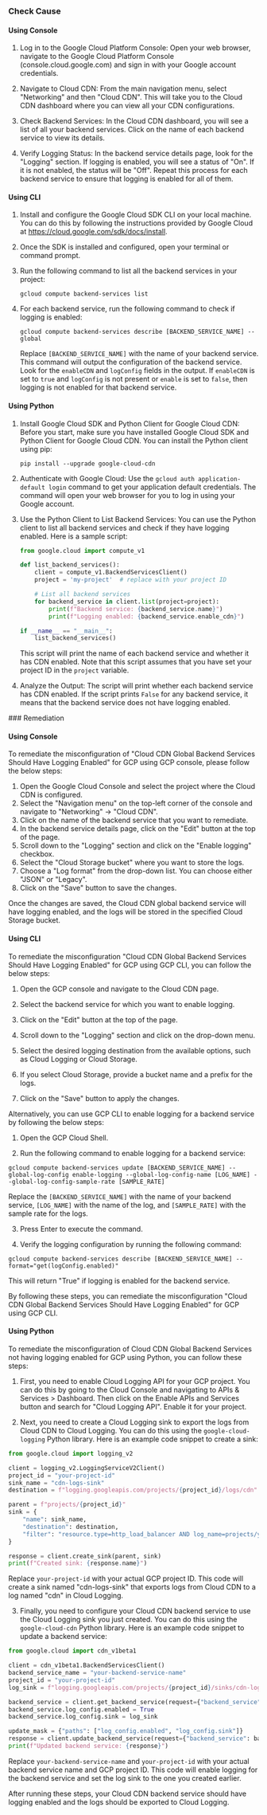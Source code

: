 

<Tabs><Tab title='Cause'>
### Check Cause

#### Using Console

1. Log in to the Google Cloud Platform Console: Open your web browser, navigate to the Google Cloud Platform Console (console.cloud.google.com) and sign in with your Google account credentials.

2. Navigate to Cloud CDN: From the main navigation menu, select "Networking" and then "Cloud CDN". This will take you to the Cloud CDN dashboard where you can view all your CDN configurations.

3. Check Backend Services: In the Cloud CDN dashboard, you will see a list of all your backend services. Click on the name of each backend service to view its details.

4. Verify Logging Status: In the backend service details page, look for the "Logging" section. If logging is enabled, you will see a status of "On". If it is not enabled, the status will be "Off". Repeat this process for each backend service to ensure that logging is enabled for all of them.

#### Using CLI

1. Install and configure the Google Cloud SDK CLI on your local machine. You can do this by following the instructions provided by Google Cloud at https://cloud.google.com/sdk/docs/install.

2. Once the SDK is installed and configured, open your terminal or command prompt.

3. Run the following command to list all the backend services in your project:

   ```
   gcloud compute backend-services list
   ```

4. For each backend service, run the following command to check if logging is enabled:

   ```
   gcloud compute backend-services describe [BACKEND_SERVICE_NAME] --global
   ```

   Replace `[BACKEND_SERVICE_NAME]` with the name of your backend service. This command will output the configuration of the backend service. Look for the `enableCDN` and `logConfig` fields in the output. If `enableCDN` is set to `true` and `logConfig` is not present or `enable` is set to `false`, then logging is not enabled for that backend service.

#### Using Python

1. Install Google Cloud SDK and Python Client for Google Cloud CDN: Before you start, make sure you have installed Google Cloud SDK and Python Client for Google Cloud CDN. You can install the Python client using pip:
   
   ```
   pip install --upgrade google-cloud-cdn
   ```

2. Authenticate with Google Cloud: Use the `gcloud auth application-default login` command to get your application default credentials. The command will open your web browser for you to log in using your Google account.

3. Use the Python Client to List Backend Services: You can use the Python client to list all backend services and check if they have logging enabled. Here is a sample script:

   ```python
   from google.cloud import compute_v1

   def list_backend_services():
       client = compute_v1.BackendServicesClient()
       project = 'my-project'  # replace with your project ID

       # List all backend services
       for backend_service in client.list(project=project):
           print(f"Backend service: {backend_service.name}")
           print(f"Logging enabled: {backend_service.enable_cdn}")

   if __name__ == "__main__":
       list_backend_services()
   ```
   This script will print the name of each backend service and whether it has CDN enabled. Note that this script assumes that you have set your project ID in the `project` variable.

4. Analyze the Output: The script will print whether each backend service has CDN enabled. If the script prints `False` for any backend service, it means that the backend service does not have logging enabled.

</Tab>

<Tab title='Remediation'>
### Remediation

#### Using Console

To remediate the misconfiguration of "Cloud CDN Global Backend Services Should Have Logging Enabled" for GCP using GCP console, please follow the below steps:

1. Open the Google Cloud Console and select the project where the Cloud CDN is configured.
2. Select the "Navigation menu" on the top-left corner of the console and navigate to "Networking" -> "Cloud CDN".
3. Click on the name of the backend service that you want to remediate.
4. In the backend service details page, click on the "Edit" button at the top of the page.
5. Scroll down to the "Logging" section and click on the "Enable logging" checkbox.
6. Select the "Cloud Storage bucket" where you want to store the logs.
7. Choose a "Log format" from the drop-down list. You can choose either "JSON" or "Legacy".
8. Click on the "Save" button to save the changes.

Once the changes are saved, the Cloud CDN global backend service will have logging enabled, and the logs will be stored in the specified Cloud Storage bucket.

#### Using CLI

To remediate the misconfiguration "Cloud CDN Global Backend Services Should Have Logging Enabled" for GCP using GCP CLI, you can follow the below steps:

1. Open the GCP console and navigate to the Cloud CDN page.

2. Select the backend service for which you want to enable logging.

3. Click on the "Edit" button at the top of the page.

4. Scroll down to the "Logging" section and click on the drop-down menu.

5. Select the desired logging destination from the available options, such as Cloud Logging or Cloud Storage.

6. If you select Cloud Storage, provide a bucket name and a prefix for the logs.

7. Click on the "Save" button to apply the changes.

Alternatively, you can use GCP CLI to enable logging for a backend service by following the below steps:

1. Open the GCP Cloud Shell.

2. Run the following command to enable logging for a backend service:

```
gcloud compute backend-services update [BACKEND_SERVICE_NAME] --global-log-config enable-logging --global-log-config-name [LOG_NAME] --global-log-config-sample-rate [SAMPLE_RATE]
```

Replace the `[BACKEND_SERVICE_NAME]` with the name of your backend service, `[LOG_NAME]` with the name of the log, and `[SAMPLE_RATE]` with the sample rate for the logs.

3. Press Enter to execute the command.

4. Verify the logging configuration by running the following command:

```
gcloud compute backend-services describe [BACKEND_SERVICE_NAME] --format="get(logConfig.enabled)"
```

This will return "True" if logging is enabled for the backend service.

By following these steps, you can remediate the misconfiguration "Cloud CDN Global Backend Services Should Have Logging Enabled" for GCP using GCP CLI.

#### Using Python

To remediate the misconfiguration of Cloud CDN Global Backend Services not having logging enabled for GCP using Python, you can follow these steps:

1. First, you need to enable Cloud Logging API for your GCP project. You can do this by going to the Cloud Console and navigating to APIs & Services > Dashboard. Then click on the Enable APIs and Services button and search for "Cloud Logging API". Enable it for your project.

2. Next, you need to create a Cloud Logging sink to export the logs from Cloud CDN to Cloud Logging. You can do this using the `google-cloud-logging` Python library. Here is an example code snippet to create a sink:

```python
from google.cloud import logging_v2

client = logging_v2.LoggingServiceV2Client()
project_id = "your-project-id"
sink_name = "cdn-logs-sink"
destination = f"logging.googleapis.com/projects/{project_id}/logs/cdn"

parent = f"projects/{project_id}"
sink = {
    "name": sink_name,
    "destination": destination,
    "filter": "resource.type=http_load_balancer AND log_name=projects/your-project-id/logs/cloudaudit.googleapis.com%2Factivity",
}

response = client.create_sink(parent, sink)
print(f"Created sink: {response.name}")
```

Replace `your-project-id` with your actual GCP project ID. This code will create a sink named "cdn-logs-sink" that exports logs from Cloud CDN to a log named "cdn" in Cloud Logging.

3. Finally, you need to configure your Cloud CDN backend service to use the Cloud Logging sink you just created. You can do this using the `google-cloud-cdn` Python library. Here is an example code snippet to update a backend service:

```python
from google.cloud import cdn_v1beta1

client = cdn_v1beta1.BackendServicesClient()
backend_service_name = "your-backend-service-name"
project_id = "your-project-id"
log_sink = f"logging.googleapis.com/projects/{project_id}/sinks/cdn-logs-sink"

backend_service = client.get_backend_service(request={"backend_service": backend_service_name})
backend_service.log_config.enabled = True
backend_service.log_config.sink = log_sink

update_mask = {"paths": ["log_config.enabled", "log_config.sink"]}
response = client.update_backend_service(request={"backend_service": backend_service, "update_mask": update_mask})
print(f"Updated backend service: {response}")
```

Replace `your-backend-service-name` and `your-project-id` with your actual backend service name and GCP project ID. This code will enable logging for the backend service and set the log sink to the one you created earlier.

After running these steps, your Cloud CDN backend service should have logging enabled and the logs should be exported to Cloud Logging.


</Tab>
</Tabs>